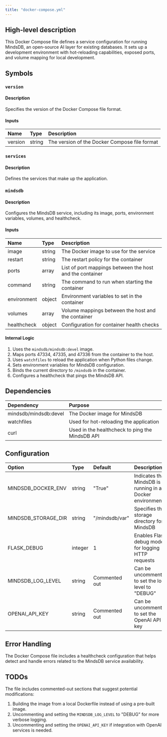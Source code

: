 ```yaml
---
title: "docker-compose.yml"
---
```


## High-level description
This Docker Compose file defines a service configuration for running MindsDB, an open-source AI layer for existing databases. It sets up a development environment with hot-reloading capabilities, exposed ports, and volume mapping for local development.

## Symbols

### `version`
#### Description
Specifies the version of the Docker Compose file format.

#### Inputs
| Name | Type | Description |
|:-----|:-----|:------------|
| version | string | The version of the Docker Compose file format |

### `services`
#### Description
Defines the services that make up the application.

### `mindsdb`
#### Description
Configures the MindsDB service, including its image, ports, environment variables, volumes, and healthcheck.

#### Inputs
| Name | Type | Description |
|:-----|:-----|:------------|
| image | string | The Docker image to use for the service |
| restart | string | The restart policy for the container |
| ports | array | List of port mappings between the host and the container |
| command | string | The command to run when starting the container |
| environment | object | Environment variables to set in the container |
| volumes | array | Volume mappings between the host and the container |
| healthcheck | object | Configuration for container health checks |

#### Internal Logic
1. Uses the `mindsdb/mindsdb:devel` image.
2. Maps ports 47334, 47335, and 47336 from the container to the host.
3. Uses `watchfiles` to reload the application when Python files change.
4. Sets environment variables for MindsDB configuration.
5. Binds the current directory to `/mindsdb` in the container.
6. Configures a healthcheck that pings the MindsDB API.

## Dependencies
| Dependency | Purpose |
|:-----------|:--------|
| mindsdb/mindsdb:devel | The Docker image for MindsDB |
| watchfiles | Used for hot-reloading the application |
| curl | Used in the healthcheck to ping the MindsDB API |

## Configuration
| Option | Type | Default | Description |
|:-------|:-----|:--------|:------------|
| MINDSDB_DOCKER_ENV | string | "True" | Indicates that MindsDB is running in a Docker environment |
| MINDSDB_STORAGE_DIR | string | "/mindsdb/var" | Specifies the storage directory for MindsDB |
| FLASK_DEBUG | integer | 1 | Enables Flask debug mode for logging HTTP requests |
| MINDSDB_LOG_LEVEL | string | Commented out | Can be uncommented to set the log level to "DEBUG" |
| OPENAI_API_KEY | string | Commented out | Can be uncommented to set the OpenAI API key |

## Error Handling
The Docker Compose file includes a healthcheck configuration that helps detect and handle errors related to the MindsDB service availability.

## TODOs
The file includes commented-out sections that suggest potential modifications:
1. Building the image from a local Dockerfile instead of using a pre-built image.
2. Uncommenting and setting the `MINDSDB_LOG_LEVEL` to "DEBUG" for more verbose logging.
3. Uncommenting and setting the `OPENAI_API_KEY` if integration with OpenAI services is needed.